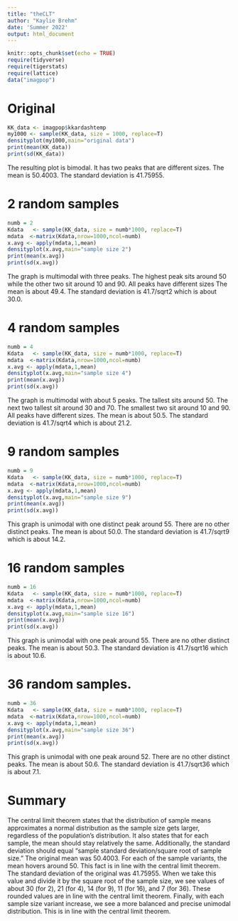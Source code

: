 ```yaml
---
title: "theCLT"
author: "Kaylie Brehm"
date: 'Summer 2022'
output: html_document
---
```

```r
knitr::opts_chunk$set(echo = TRUE)
require(tidyverse)
require(tigerstats)
require(lattice)
data("imagpop")
```


# Original 

```r
KK_data <- imagpop$kkardashtemp
my1000 <- sample(KK_data, size = 1000, replace=T)
densityplot(my1000,main="original data")
print(mean(KK_data))
print(sd(KK_data))
```

The resulting plot is bimodal. It has two peaks that are different sizes. The mean is 50.4003. The standard deviation is 41.75955.

# 2 random samples

```r
numb = 2
Kdata   <- sample(KK_data, size = numb*1000, replace=T)
mdata  <-matrix(Kdata,nrow=1000,ncol=numb)
x.avg <- apply(mdata,1,mean)
densityplot(x.avg,main="sample size 2")
print(mean(x.avg))
print(sd(x.avg))
```

The graph is multimodal with three peaks. The highest peak sits around 50 while the other two sit around 10 and 90. All peaks have different sizes The mean is about 49.4. The standard deviation is 41.7/sqrt2 which is about 30.0.

 

# 4 random samples

```r
numb = 4
Kdata   <- sample(KK_data, size = numb*1000, replace=T)
mdata  <-matrix(Kdata,nrow=1000,ncol=numb)
x.avg <- apply(mdata,1,mean)
densityplot(x.avg,main="sample size 4")
print(mean(x.avg))
print(sd(x.avg))
```


The graph is multimodal with about 5 peaks. The tallest sits around 50. The next two tallest sit around 30 and 70. The smallest two sit around 10 and 90. All peaks have different sizes. The mean is about 50.5. The standard deviation is 41.7/sqrt4 which is about 21.2.

# 9 random samples

```r
numb = 9
Kdata   <- sample(KK_data, size = numb*1000, replace=T)
mdata  <-matrix(Kdata,nrow=1000,ncol=numb)
x.avg <- apply(mdata,1,mean)
densityplot(x.avg,main="sample size 9")
print(mean(x.avg))
print(sd(x.avg))
```
This graph is unimodal with one distinct peak around 55. There are no other distinct peaks. The mean is about 50.0. The standard deviation is 41.7/sqrt9 which is about 14.2.


# 16 random samples

```r
numb = 16
Kdata   <- sample(KK_data, size = numb*1000, replace=T)
mdata  <-matrix(Kdata,nrow=1000,ncol=numb)
x.avg <- apply(mdata,1,mean)
densityplot(x.avg,main="sample size 16")
print(mean(x.avg))
print(sd(x.avg))
```


This graph is unimodal with one peak around 55. There are no other distinct peaks. The mean is about 50.3. The standard deviation is 41.7/sqrt16 which is about 10.6.


# 36 random samples.

```r
numb = 36
Kdata   <- sample(KK_data, size = numb*1000, replace=T)
mdata  <-matrix(Kdata,nrow=1000,ncol=numb)
x.avg <- apply(mdata,1,mean)
densityplot(x.avg,main="sample size 36")
print(mean(x.avg))
print(sd(x.avg))
```


This graph is unimodal with one peak around 52. There are no other distinct peaks. The mean is about 50.6. The standard deviation is 41.7/sqrt36 which is about 7.1.

# Summary

The central limit theorem states that the distribution of sample means approximates a normal distribution as the sample size gets larger, regardless of the population's distribution. It also states that for each sample, the mean should stay relatively the same. Additionally, the standard deviation should equal "sample standard deviation/square root of sample size." The original mean was 50.4003. For each of the sample variants, the mean hovers around 50. This fact is in line with the central limit theorem. The standard deviation of the original was 41.75955. When we take this value and divide it by the square root of the sample size, we see values of about 30 (for 2), 21 (for 4), 14 (for 9), 11 (for 16), and 7 (for 36). These rounded values are in line with the central limit theorem. Finally, with each sample size variant increase, we see a more balanced and precise unimodal distribution. This is in line with the central limit theorem. 
